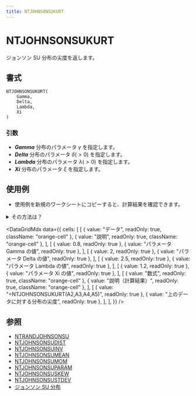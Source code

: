 ```yaml
---
title: NTJOHNSONSUKURT
---
```



# NTJOHNSONSUKURT

ジョンソン SU 分布の尖度を返します。

## 書式

```excel
NTJOHNSONSUKURT(
    Gamma,
    Delta,
    Lambda,
    Xi
)
```

### 引数

- **_Gamma_** 分布のパラメータ $\gamma$ を指定します。
- **_Delta_** 分布のパラメータ $\delta(>0)$ を指定します。
- **_Lambda_** 分布のパラメータ $\lambda(>0)$ を指定します。
- **_Xi_** 分布のパラメータ $\xi$ を指定します。

## 使用例

- 使用例を新規のワークシートにコピーすると、計算結果を確認できます。

<details>
<summary>その方法は？</summary>

1.  新しいブックまたはワークシートを作成します。
2.  ヘルプ トピックにある使用例を選択します（行番号および列番号を除く）。

    ![Selecting an example from Help](./../../assets/functions/HowToCopy.png)

    ヘルプから使用例を選択する

3.  Ctrl キーを押しながら C キーを押します。
4.  ワークシートのセル A1 を選択し、Ctrl キーを押しながら V キーを押します。
5.  計算結果と結果を返す数式の表示を切り替えるには、Ctrl キーを押しながら ` (アクサン グラーブ) キーを押すか、または [ツール] メニューの [ワークシート分析] をポイントし、[ワークシート分析モード] をクリックします。

</details>

<DataGridMdx
  data={{
    cells: [
      [
        { value: "データ", readOnly: true, className: "orange-cell" },
        { value: "説明", readOnly: true, className: "orange-cell" },
      ],
      [
        { value: 0.8, readOnly: true },
        { value: "パラメータ Gamma の値", readOnly: true },
      ],
      [
        { value: 2, readOnly: true },
        { value: "パラメータ Delta の値", readOnly: true },
      ],
      [
        { value: 2.5, readOnly: true },
        { value: "パラメータ Lambda の値", readOnly: true },
      ],
      [
        { value: 1.2, readOnly: true },
        { value: "パラメータ Xi の値", readOnly: true },
      ],
      [
        { value: "数式", readOnly: true, className: "orange-cell" },
        { value: "説明（計算結果）", readOnly: true, className: "orange-cell" },
      ],
      [
        { value: "=NTJOHNSONSUKURT(A2,A3,A4,A5)", readOnly: true },
        { value: "上のデータに対する分布の尖度", readOnly: true },
      ],
    ],
  }}
/>

## 参照

- [NTRANDJOHNSONSU](https://www.ntrand.com/jp/ntrandjohnsonsu/)
- [NTJOHNSONSUDIST](https://www.ntrand.com/jp/ntjohnsonsudist/)
- [NTJOHNSONSUINV](https://www.ntrand.com/jp/ntjohnsonsuinv/)
- [NTJOHNSONSUMEAN](https://www.ntrand.com/jp/ntjohnsonsumean/)
- [NTJOHNSONSUMOM](https://www.ntrand.com/jp/ntjohnsonsumom/)
- [NTJOHNSONSUPARAM](https://www.ntrand.com/jp/ntjohnsonsuparam/)
- [NTJOHNSONSUSKEW](https://www.ntrand.com/jp/ntjohnsonsuskew/)
- [NTJOHNSONSUSTDEV](https://www.ntrand.com/jp/ntjohnsonsustdev/)
- [ジョンソン SU 分布](https://www.ntrand.com/jp/johnson-su-distribution/)
